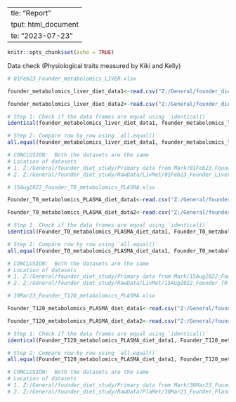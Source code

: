   ---
title: "Report"
output: html_document
date: "2023-07-23"
---

```r
knitr::opts_chunk$set(echo = TRUE)
```

Data check (Physiological traits measured by Kiki and Kelly)


```r
# 01Feb23_Founder_metabolomics_LIVER.xlsx 

founder_metabolomics_liver_diet_data1<-read.csv("Z:/General/founder_diet_study/Primary data from Mark/01Feb23_Founder_metabolomics_LIVER.xlsx ")

founder_metabolomics_liver_diet_data2<-read.csv("Z:/General/founder_diet_study/RawData/LivMet/01Feb23_Founder_Livers_metabolomics_combined_unique_isobars_removed.xlsx")

# Step 1: Check if the data frames are equal using `identical()`
identical(founder_metabolomics_liver_diet_data1, founder_metabolomics_liver_diet_data2)

# Step 2: Compare row by row using `all.equal()`
all.equal(founder_metabolomics_liver_diet_data1, founder_metabolomics_liver_diet_data2)

# CONCLUSION:  Both the datasets are the same 
# Location of datasets 
# 1. Z:/General/founder_diet_study/Primary data from Mark/01Feb23_Founder_metabolomics_LIVER.xlsx 
# 2. Z:/General/founder_diet_study/RawData/LivMet/01Feb23_Founder_Livers_metabolomics_combined_unique_isobars_removed.xlsx
```

```r
# 15Aug2022_Founder_T0_metabolomics_PLASMA.xlsx

Founder_T0_metabolomics_PLASMA_diet_data1<-read.csv("Z:/General/founder_diet_study/Primary data from Mark/15Aug2022_Founder_T0_metabolomics_PLASMA.xlsx ")

Founder_T0_metabolomics_PLASMA_diet_data2<-read.csv("Z:/General/founder_diet_study/RawData/LivMet/15Aug2022_Founder_T0_metabolomics_combined_unique_isobars_removed.xlsx")

# Step 1: Check if the data frames are equal using `identical()`
identical(Founder_T0_metabolomics_PLASMA_diet_data1, Founder_T0_metabolomics_PLASMA_diet_data2)

# Step 2: Compare row by row using `all.equal()`
all.equal(Founder_T0_metabolomics_PLASMA_diet_data1, Founder_T0_metabolomics_PLASMA_diet_data2)

# CONCLUSION:  Both the datasets are the same 
# Location of datasets 
# 1. Z:/General/founder_diet_study/Primary data from Mark/15Aug2022_Founder_T0_metabolomics_PLASMA.xlsx
# 2. Z:/General/founder_diet_study/RawData/LivMet/15Aug2022_Founder_T0_metabolomics_combined_unique_isobars_removed.xlsx
```


```r

# 30Mar23_Founder_T120_metabolomics_PLASMA.xlsx

Founder_T120_metabolomics_PLASMA_diet_data1<-read.csv("Z:/General/founder_diet_study/Primary data from Mark/30Mar23_Founder_T120_metabolomics_PLASMA.xlsx")

Founder_T120_metabolomics_PLASMA_diet_data2<-read.csv("Z:/General/founder_diet_study/RawData/PlaMet/30Mar23_Founder_Plasma_tp120min_metabolomics_combined_unique_isobars_removed.xlsx")

# Step 1: Check if the data frames are equal using `identical()`
identical(Founder_T120_metabolomics_PLASMA_diet_data1, Founder_T120_metabolomics_PLASMA_diet_data2)

# Step 2: Compare row by row using `all.equal()`
all.equal(Founder_T120_metabolomics_PLASMA_diet_data1, Founder_T120_metabolomics_PLASMA_diet_data2)

# CONCLUSION:  Both the datasets are the same 
# Location of datasets 
# 1. Z:/General/founder_diet_study/Primary data from Mark/30Mar23_Founder_T120_metabolomics_PLASMA.xlsx
# 2. Z:/General/founder_diet_study/RawData/PlaMet/30Mar23_Founder_Plasma_tp120min_metabolomics_combined_unique_isobars_removed.xlsx
```

